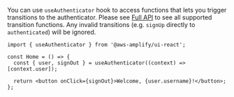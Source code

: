 You can use `useAuthenticator` hook to access functions that lets you trigger transitions to the authenticator. Please see [Full API]() to see all supported transition functions. Any invalid transitions (e.g. `signUp` directly to `authenticated`) will be ignored.

```tsx{1,4-6}
import { useAuthenticator } from '@aws-amplify/ui-react';

const Home = () => {
  const { user, signOut } = useAuthenticator((context) => [context.user]);

  return <button onClick={signOut}>Welcome, {user.username}!</button>;
};
```
